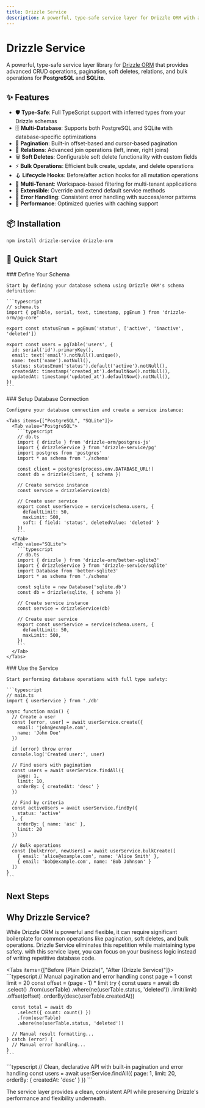```yaml
---
title: Drizzle Service
description: A powerful, type-safe service layer for Drizzle ORM with advanced CRUD operations, pagination, and bulk operations.
---
```




# Drizzle Service

A powerful, type-safe service layer library for [Drizzle ORM](https://orm.drizzle.team/) that provides advanced CRUD operations, pagination, soft deletes, relations, and bulk operations for **PostgreSQL** and **SQLite**.

## ✨ Features

- 🛡️ **Type-Safe**: Full TypeScript support with inferred types from your Drizzle schemas
- 🗄️ **Multi-Database**: Supports both PostgreSQL and SQLite with database-specific optimizations
- 📄 **Pagination**: Built-in offset-based and cursor-based pagination
- 🔗 **Relations**: Advanced join operations (left, inner, right joins)
- 🗑️ **Soft Deletes**: Configurable soft delete functionality with custom fields
- ⚡ **Bulk Operations**: Efficient bulk create, update, and delete operations
- 🪝 **Lifecycle Hooks**: Before/after action hooks for all mutation operations
- 🏢 **Multi-Tenant**: Workspace-based filtering for multi-tenant applications
- 🔧 **Extensible**: Override and extend default service methods
- 🎯 **Error Handling**: Consistent error handling with success/error patterns
- 🚀 **Performance**: Optimized queries with caching support

## 📦 Installation

```npm
npm install drizzle-service drizzle-orm
```

## 🚀 Quick Start

<Steps>
  <Step>
    ### Define Your Schema

    Start by defining your database schema using Drizzle ORM's schema definition:

    ```typescript
    // schema.ts
    import { pgTable, serial, text, timestamp, pgEnum } from 'drizzle-orm/pg-core'

    export const statusEnum = pgEnum('status', ['active', 'inactive', 'deleted'])

    export const users = pgTable('users', {
      id: serial('id').primaryKey(),
      email: text('email').notNull().unique(),
      name: text('name').notNull(),
      status: statusEnum('status').default('active').notNull(),
      createdAt: timestamp('created_at').defaultNow().notNull(),
      updatedAt: timestamp('updated_at').defaultNow().notNull(),
    })
    ```
  </Step>

  <Step>
    ### Setup Database Connection

    Configure your database connection and create a service instance:

    <Tabs items={["PostgreSQL", "SQLite"]}>
      <Tab value="PostgreSQL">
        ```typescript
        // db.ts
        import { drizzle } from 'drizzle-orm/postgres-js'
        import { drizzleService } from 'drizzle-service/pg'
        import postgres from 'postgres'
        import * as schema from './schema'

        const client = postgres(process.env.DATABASE_URL!)
        const db = drizzle(client, { schema })

        // Create service instance
        const service = drizzleService(db)
        
        // Create user service
        export const userService = service(schema.users, {
          defaultLimit: 50,
          maxLimit: 500,
          soft: { field: 'status', deletedValue: 'deleted' }
        })
        ```
      </Tab>
      <Tab value="SQLite">
        ```typescript
        // db.ts
        import { drizzle } from 'drizzle-orm/better-sqlite3'
        import { drizzleService } from 'drizzle-service/sqlite'
        import Database from 'better-sqlite3'
        import * as schema from './schema'

        const sqlite = new Database('sqlite.db')
        const db = drizzle(sqlite, { schema })

        // Create service instance
        const service = drizzleService(db)
        
        // Create user service
        export const userService = service(schema.users, {
          defaultLimit: 50,
          maxLimit: 500,
        })
        ```
      </Tab>
    </Tabs>
  </Step>

  <Step>
    ### Use the Service

    Start performing database operations with full type safety:

    ```typescript
    // main.ts
    import { userService } from './db'

    async function main() {
      // Create a user
      const [error, user] = await userService.create({
        email: 'john@example.com',
        name: 'John Doe'
      })
      
      if (error) throw error
      console.log('Created user:', user)

      // Find users with pagination
      const users = await userService.findAll({
        page: 1,
        limit: 10,
        orderBy: { createdAt: 'desc' }
      })

      // Find by criteria
      const activeUsers = await userService.findBy({
        status: 'active'
      }, {
        orderBy: { name: 'asc' },
        limit: 20
      })

      // Bulk operations
      const [bulkError, newUsers] = await userService.bulkCreate([
        { email: 'alice@example.com', name: 'Alice Smith' },
        { email: 'bob@example.com', name: 'Bob Johnson' }
      ])
    }
    ```
  </Step>
</Steps>

## Next Steps


## Why Drizzle Service?

<Callout type="warn">
While Drizzle ORM is powerful and flexible, it can require significant boilerplate for common operations like pagination, soft deletes, and bulk operations. Drizzle Service eliminates this repetition while maintaining type safety. with this service layer, you can focus on your business logic instead of writing repetitive database code.
</Callout>

<Tabs items={["Before (Plain Drizzle)", "After (Drizzle Service)"]}>
  <Tab value="Before (Plain Drizzle)">
    ```typescript
    // Manual pagination and error handling
    const page = 1
    const limit = 20
    const offset = (page - 1) * limit
    try {
      const users = await db
        .select()
        .from(userTable)
        .where(ne(userTable.status, 'deleted'))
        .limit(limit)
        .offset(offset)
        .orderBy(desc(userTable.createdAt))
        
      const total = await db
        .select({ count: count() })
        .from(userTable)
        .where(ne(userTable.status, 'deleted'))
        
      // Manual result formatting...
    } catch (error) {
      // Manual error handling...
    }
    ```
  </Tab>
  <Tab value="After (Drizzle Service)">
    ```typescript
    // Clean, declarative API with built-in pagination and error handling
    const users = await userService.findAll({
      page: 1,
      limit: 20,
      orderBy: { createdAt: 'desc' }
    })
    ```
  </Tab>
</Tabs>

The service layer provides a clean, consistent API while preserving Drizzle's performance and flexibility underneath.